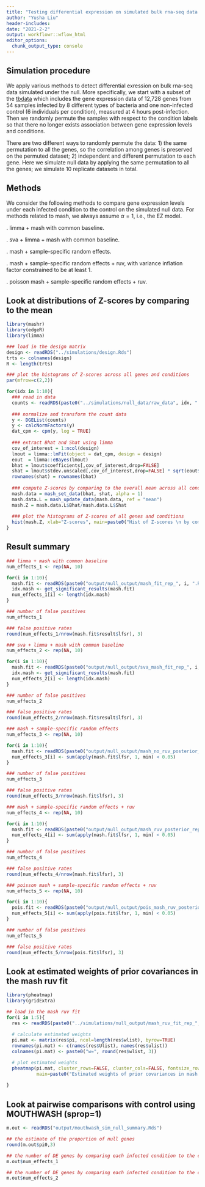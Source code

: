 ```yaml
---
title: "Testing differential expression on simulated bulk rna-seq data under the null (same permutation)"
author: "Yusha Liu"
header-includes:
date: "2021-2-2"
output: workflowr::wflow_html
editor_options:
  chunk_output_type: console
---
```


## Simulation procedure
We apply various methods to detect differential exression on bulk rna-seq data simulated under the null. More specifically, we start with a subset of the [tbdata](https://pubmed.ncbi.nlm.nih.gov/26586179/) which includes the gene expression data of 12,728 genes from 54 samples infected by 8 different types of bacteria and one non-infected control (6 individuals per condition), measured at 4 hours post-infection. Then we randomly permute the samples with respect to the condition labels so that there no longer exists association between gene expression levels and conditions. 

There are two different ways to randomly permute the data: 1) the same permutation to all the genes, so the correlation among genes is preserved on the permuted dataset; 2) independent and different permutation to each gene. Here we simulate null data by applying the same permutation to all the genes; we simulate 10 replicate datasets in total.


## Methods
We consider the following methods to compare gene expression levels under each infected condition to the control on the simulated null data. For methods related to mash, we always assume $\alpha = 1$, i.e., the EZ model. 

\noindent 1. limma + mash with common baseline.

\noindent 2. sva + limma + mash with common baseline.

\noindent 3. mash + sample-specific random effects.

\noindent 4. mash + sample-specific random effects + ruv, with variance inflation factor constrained to be at least 1. 

\noindent 5. poisson mash + sample-specific random effects + ruv.


## Look at distributions of Z-scores by comparing to the mean
```r
library(mashr)
library(edgeR)
library(limma)

### load in the design matrix
design <- readRDS("../simulations/design.Rds")
trts <- colnames(design)
R <- length(trts)

### plot the histograms of Z-scores across all genes and conditions
par(mfrow=c(2,2))

for(idx in 1:10){
  ### read in data
  counts <- readRDS(paste0("../simulations/null_data/raw_data", idx, ".Rds"))
  
  ### normalize and transform the count data
  y <- DGEList(counts)
  y <- calcNormFactors(y)
  dat_cpm <- cpm(y, log = TRUE)
  
  ### extract Bhat and Shat using limma  
  cov_of_interest = 1:ncol(design)
  lmout = limma::lmFit(object = dat_cpm, design = design)
  eout  = limma::eBayes(lmout)
  bhat = lmout$coefficients[,cov_of_interest,drop=FALSE]
  shat = lmout$stdev.unscaled[,cov_of_interest,drop=FALSE] * sqrt(eout$s2.post)
  rownames(shat) = rownames(bhat)
  
  ### compute Z-scores by comparing to the overall mean across all conditions
  mash.data = mash_set_data(bhat, shat, alpha = 1)
  mash.data.L = mash_update_data(mash.data, ref = "mean")
  mash.Z = mash.data.L$Bhat/mash.data.L$Shat
  
  ### plot the histograms of Z-scores of all genes and conditions
  hist(mash.Z, xlab="Z-scores", main=paste0("Hist of Z-scores \n by comparing to the mean \n across genes and conditions for rep=", idx))
}

```


## Result summary
```r
### limma + mash with common baseline
num_effects_1 <- rep(NA, 10)

for(i in 1:10){
  mash.fit <- readRDS(paste0("output/null_output/mash_fit_rep_", i, ".Rds"))
  idx.mash <- get_significant_results(mash.fit)
  num_effects_1[i] <- length(idx.mash)
}

### number of false positives
num_effects_1

### false positive rates
round(num_effects_1/nrow(mash.fit$result$lfsr), 3)

```


```r
### sva + limma + mash with common baseline 
num_effects_2 <- rep(NA, 10)

for(i in 1:10){
  mash.fit <- readRDS(paste0("output/null_output/sva_mash_fit_rep_", i, ".Rds"))
  idx.mash <- get_significant_results(mash.fit)
  num_effects_2[i] <- length(idx.mash)
}

### number of false positives
num_effects_2

### false positive rates
round(num_effects_2/nrow(mash.fit$result$lfsr), 3)

```


```r
### mash + sample-specific random effects
num_effects_3 <- rep(NA, 10)

for(i in 1:10){
  mash.fit <- readRDS(paste0("output/null_output/mash_no_ruv_posterior_rep_", i, ".Rds"))
  num_effects_3[i] <- sum(apply(mash.fit$lfsr, 1, min) < 0.05)
}

### number of false positives
num_effects_3

### false positive rates
round(num_effects_3/nrow(mash.fit$lfsr), 3)

```


```r
### mash + sample-specific random effects + ruv
num_effects_4 <- rep(NA, 10)

for(i in 1:10){
  mash.fit <- readRDS(paste0("output/null_output/mash_ruv_posterior_rep_", i, ".Rds"))
  num_effects_4[i] <- sum(apply(mash.fit$lfsr, 1, min) < 0.05)
}

### number of false positives
num_effects_4

### false positive rates
round(num_effects_4/nrow(mash.fit$lfsr), 3)

```


```r
### poisson mash + sample-specific random effects + ruv
num_effects_5 <- rep(NA, 10)

for(i in 1:10){
  pois.fit <- readRDS(paste0("output/null_output/pois_mash_ruv_posterior_rep_", i, ".Rds"))
  num_effects_5[i] <- sum(apply(pois.fit$lfsr, 1, min) < 0.05)
}

### number of false positives
num_effects_5

### false positive rates
round(num_effects_5/nrow(pois.fit$lfsr), 3)

```


## Look at estimated weights of prior covariances in the mash ruv fit
```r
library(pheatmap)
library(gridExtra)

## load in the mash ruv fit 
for(i in 1:5){
  res <- readRDS(paste0("../simulations/null_output/mash_ruv_fit_rep_", i, ".Rds"))
  
  # calculate estimated weights
  pi.mat <- matrix(res$pi, ncol=length(res$wlist), byrow=TRUE)
  rownames(pi.mat) <- c(names(res$Ulist), names(res$ulist))
  colnames(pi.mat) <- paste0("w=", round(res$wlist, 3))

  # plot estimated weights
  pheatmap(pi.mat, cluster_rows=FALSE, cluster_cols=FALSE, fontsize_row=10, fontsize_col=10, 
           main=paste0("Estimated weights of prior covariances in mash ruv fit \n for null data rep=", i))
  
}

```


## Look at pairwise comparisons with control using MOUTHWASH (sprop=1)
```r
m.out <- readRDS("output/mouthwash_sim_null_summary.Rds")

## the estimate of the proportion of null genes
round(m.out$pi0,3)

## the number of DE genes by comparing each infected condition to the control (lfsr < 0.05)
m.out$num_effects_1

## the number of DE genes by comparing each infected condition to the control (lfsr < 0.05/8)
m.out$num_effects_2

```


